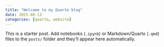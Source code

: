 ```yaml
---
title: "Welcome to my Quarto blog"
date: 2025-08-13
categories: [quarto, website]
---
```


This is a starter post. Add notebooks (`.ipynb`) or Markdown/Quarto (`.qmd`) files to the `posts/` folder and they'll appear here automatically.